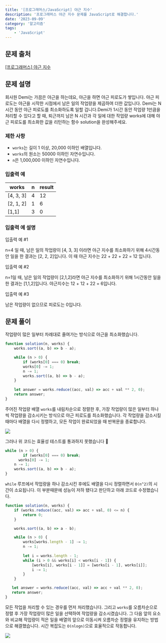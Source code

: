 ```yaml
---
title: '[프로그래머스/JavaScript] 야근 지수'
description: '프로그래머스 야근 지수 문제를 JavaScript로 해결합니다.'
date: '2023-09-09'
category: '알고리즘'
tags:
    - 'JavaScript'
---
```


## 문제 출처

[[프로그래머스] 야근 지수](https://school.programmers.co.kr/learn/courses/30/lessons/12927)

## 문제 설명

회사원 Demi는 가끔은 야근을 하는데요, 야근을 하면 야근 피로도가 쌓입니다. 야근 피로도는 야근을 시작한 시점에서 남은 일의 작업량을 제곱하여 더한 값입니다. Demi는 N시간 동안 야근 피로도를 최소화하도록 일할 겁니다.Demi가 1시간 동안 작업량 1만큼을 처리할 수 있다고 할 때, 퇴근까지 남은 N 시간과 각 일에 대한 작업량 works에 대해 야근 피로도를 최소화한 값을 리턴하는 함수 solution을 완성해주세요.

### 제한 사항

- `works`는 길이 1 이상, 20,000 이하인 배열입니다.
- `works`의 원소는 50000 이하인 자연수입니다.
- `n`은 1,000,000 이하인 자연수입니다.

### 입출력 예

| works | n | result |
| --- | --- | --- |
| [4, 3, 3] | 4 | 12 |
| [2, 1, 2] | 1 | 6 |
| [1,1] | 3 | 0 |

### 입출력 예 설명

입출력 예 #1

n=4 일 때, 남은 일의 작업량이 [4, 3, 3] 이라면 야근 지수를 최소화하기 위해 4시간동안 일을 한 결과는 [2, 2, 2]입니다. 이 때 야근 지수는 22 + 22 + 22 = 12 입니다.

입출력 예 #2

n=1일 때, 남은 일의 작업량이 [2,1,2]라면 야근 지수를 최소화하기 위해 1시간동안 일을 한 결과는 [1,1,2]입니다. 야근지수는 12 + 12 + 22 = 6입니다.

입출력 예 #3

남은 작업량이 없으므로 피로도는 0입니다.

## 문제 풀이

작업량이 많은 일부터 차례대로 줄여가는 방식으로 야근을 최소화했습니다.

```jsx
function solution(n, works) {
    works.sort((a, b) => b - a);

    while (n > 0) {
        if (works[0] === 0) break;
        works[0] -= 1;
        n -= 1;
        works.sort((a, b) => b - a);
    }
    
    let answer = works.reduce((acc, val) => acc + val ** 2, 0);
    return answer;
}
```

주어진 작업량 배열 `works`를 내림차순으로 정렬한 후, 가장 작업량이 많은 일부터 하나씩 작업량을 감소시키는 방식으로 야근 피로도를 최소화했습니다. 각 작업량을 감소시킬 때마다 배열을 다시 정렬하고, 모든 작업이 완료되었을 때 반복문을 종료합니다.

![](230909.png)

그러나 위 코드는 효율성 테스트를 통과하지 못했습니다 🥲

```jsx
while (n > 0) {
		if (works[0] === 0) break;
	  works[0] -= 1;
    n -= 1;
    works.sort((a, b) => b - a);
}
```

`while` 루프에서 작업량을 하나 감소시킨 후에도 배열을 다시 정렬하면서 `O(n^2)`의 시간이 소요됩니다. 이 부분때문에 성능이 저하 됐다고 판단하고 아래 코드로 수정했습니다.

```jsx
function solution(n, works) {
    if (works.reduce((acc, val) => acc + val, 0) <= n) {
        return 0;
    }

    works.sort((a, b) => a - b);

    while (n > 0) {
        works[works.length - 1] -= 1;
        n -= 1;
        
        let i = works.length - 1;
        while (i > 0 && works[i] < works[i - 1]) {
            [works[i], works[i - 1]] = [works[i - 1], works[i]];
            i -= 1;
        }
    }

   let answer = works.reduce((acc, val) => acc + val ** 2, 0);
   return answer;
}
```

모든 작업을 처리할 수 있는 경우를 먼저 처리했습니다. 그리고 `works`를 오름차순으로 정렬 후 가장 작업량이 많은 일을 선택하여 작업량을 감소시켰습니다. 그 다음 앞의 요소와 비교해 작업량이 적은 일을 배열의 앞으로 이동시켜 오름차순 정렬을 유지하는 방법으로 해결했습니다. 시간 복잡도는 `O(nlogn)`으로 효율적으로 작동합니다.

![](230909-2.png)